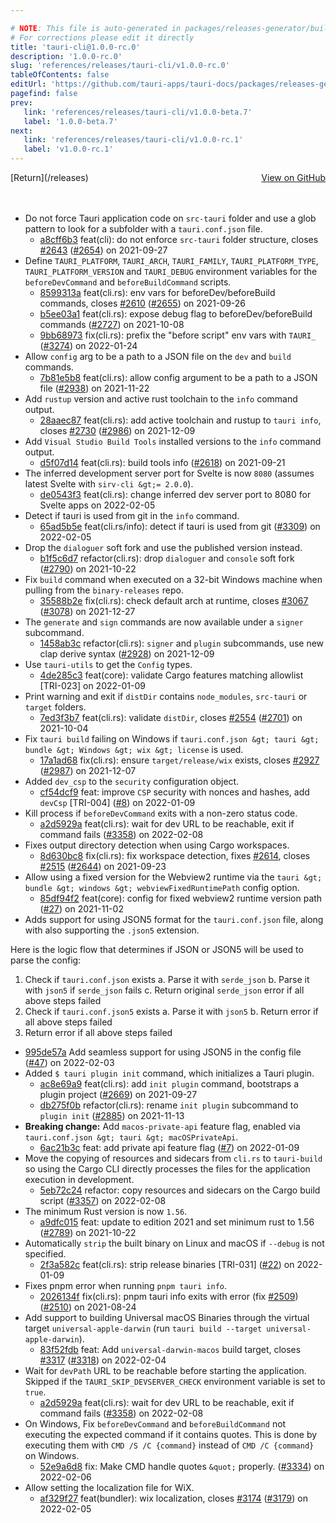 ```yaml
---

# NOTE: This file is auto-generated in packages/releases-generator/build.ts
# For corrections please edit it directly
title: 'tauri-cli@1.0.0-rc.0'
description: '1.0.0-rc.0'
slug: 'references/releases/tauri-cli/v1.0.0-rc.0'
tableOfContents: false
editUrl: 'https://github.com/tauri-apps/tauri-docs/packages/releases-generator/build.ts'
pagefind: false
prev:
   link: 'references/releases/tauri-cli/v1.0.0-beta.7'
   label: '1.0.0-beta.7'
next:
   link: 'references/releases/tauri-cli/v1.0.0-rc.1'
   label: 'v1.0.0-rc.1'
---
```


<div style="margin-bottom:3rem; display: flex; justify-content: space-between; align-items: center"><span>[Return](/releases)</span><span><a href="https://github.com/tauri-apps/tauri/releases/tag/tauri-cli-v1.0.0-rc.0">View on GitHub</a></span></div>

- Do not force Tauri application code on `src-tauri` folder and use a glob pattern to look for a subfolder with a `tauri.conf.json` file.
  - [a8cff6b3](https://www.github.com/tauri-apps/tauri/commit/a8cff6b3bc3288a53d7cdc5b3cb95d371309d2d6) feat(cli): do not enforce `src-tauri` folder structure, closes [#2643](https://www.github.com/tauri-apps/tauri/pull/2643) ([#2654](https://www.github.com/tauri-apps/tauri/pull/2654)) on 2021-09-27
- Define `TAURI_PLATFORM`, `TAURI_ARCH`, `TAURI_FAMILY`, `TAURI_PLATFORM_TYPE`, `TAURI_PLATFORM_VERSION` and `TAURI_DEBUG` environment variables for the `beforeDevCommand` and `beforeBuildCommand` scripts.
  - [8599313a](https://www.github.com/tauri-apps/tauri/commit/8599313a0f56d9777d335426467e79ba687be1d4) feat(cli.rs): env vars for beforeDev/beforeBuild commands, closes [#2610](https://www.github.com/tauri-apps/tauri/pull/2610) ([#2655](https://www.github.com/tauri-apps/tauri/pull/2655)) on 2021-09-26
  - [b5ee03a1](https://www.github.com/tauri-apps/tauri/commit/b5ee03a13a1c0d0ff677cf9c8d7ef28516fffa5b) feat(cli.rs): expose debug flag to beforeDev/beforeBuild commands ([#2727](https://www.github.com/tauri-apps/tauri/pull/2727)) on 2021-10-08
  - [9bb68973](https://www.github.com/tauri-apps/tauri/commit/9bb68973dd10f3cb98d2a95e5432bfc765d77064) fix(cli.rs): prefix the &quot;before script&quot; env vars with `TAURI_` ([#3274](https://www.github.com/tauri-apps/tauri/pull/3274)) on 2022-01-24
- Allow `config` arg to be a path to a JSON file on the `dev` and `build` commands.
  - [7b81e5b8](https://www.github.com/tauri-apps/tauri/commit/7b81e5b82e665fe0562b91ac33b63a871af9e111) feat(cli.rs): allow config argument to be a path to a JSON file ([#2938](https://www.github.com/tauri-apps/tauri/pull/2938)) on 2021-11-22
- Add `rustup` version and active rust toolchain to the `info` command output.
  - [28aaec87](https://www.github.com/tauri-apps/tauri/commit/28aaec87e2f6445859e9dbaaf2231d02d1e1d4b5) feat(cli.rs): add active toolchain and rustup to `tauri info`, closes [#2730](https://www.github.com/tauri-apps/tauri/pull/2730) ([#2986](https://www.github.com/tauri-apps/tauri/pull/2986)) on 2021-12-09
- Add `Visual Studio Build Tools` installed versions to the `info` command output.
  - [d5f07d14](https://www.github.com/tauri-apps/tauri/commit/d5f07d14f31954fe89ff5045fd4ef72cfc2b9ac1) feat(cli.rs): build tools info ([#2618](https://www.github.com/tauri-apps/tauri/pull/2618)) on 2021-09-21
- The inferred development server port for Svelte is now `8080` (assumes latest Svelte with `sirv-cli &gt;= 2.0.0`).
  - [de0543f3](https://www.github.com/tauri-apps/tauri/commit/de0543f3e052d2981a95ce3baa8470592740a1a2) feat(cli.rs): change inferred dev server port to 8080 for Svelte apps on 2022-02-05
- Detect if tauri is used from git in the `info` command.
  - [65ad5b5e](https://www.github.com/tauri-apps/tauri/commit/65ad5b5ef923bf1e6b6f078d794d071a04fcdf57) feat(cli.rs/info): detect if tauri is used from git ([#3309](https://www.github.com/tauri-apps/tauri/pull/3309)) on 2022-02-05
- Drop the `dialoguer` soft fork and use the published version instead.
  - [b1f5c6d7](https://www.github.com/tauri-apps/tauri/commit/b1f5c6d7ac48c7407f28402afef0d3e521314127) refactor(cli.rs): drop `dialoguer` and `console` soft fork ([#2790](https://www.github.com/tauri-apps/tauri/pull/2790)) on 2021-10-22
- Fix `build` command when executed on a 32-bit Windows machine when pulling from the `binary-releases` repo.
  - [35588b2e](https://www.github.com/tauri-apps/tauri/commit/35588b2e04d5be8e5708583bdc52a012341bc75e) fix(cli.rs): check default arch at runtime, closes [#3067](https://www.github.com/tauri-apps/tauri/pull/3067) ([#3078](https://www.github.com/tauri-apps/tauri/pull/3078)) on 2021-12-27
- The `generate` and `sign` commands are now available under a `signer` subcommand.
  - [1458ab3c](https://www.github.com/tauri-apps/tauri/commit/1458ab3c535637ada996ab0ff3494cd75fe40bf7) refactor(cli.rs): `signer` and `plugin` subcommands, use new clap derive syntax ([#2928](https://www.github.com/tauri-apps/tauri/pull/2928)) on 2021-12-09
- Use `tauri-utils` to get the `Config` types.
  - [4de285c3](https://www.github.com/tauri-apps/tauri/commit/4de285c3967d32250d73acdd5d171a6fd332d2b3) feat(core): validate Cargo features matching allowlist \[TRI-023] on 2022-01-09
- Print warning and exit if `distDir` contains `node_modules`, `src-tauri` or `target` folders.
  - [7ed3f3b7](https://www.github.com/tauri-apps/tauri/commit/7ed3f3b7e4268708bbe8f83c45653e5d6704824b) feat(cli.rs): validate `distDir`, closes [#2554](https://www.github.com/tauri-apps/tauri/pull/2554) ([#2701](https://www.github.com/tauri-apps/tauri/pull/2701)) on 2021-10-04
- Fix `tauri build` failing on Windows if `tauri.conf.json &gt; tauri &gt; bundle &gt; Windows &gt; wix &gt; license` is used.
  - [17a1ad68](https://www.github.com/tauri-apps/tauri/commit/17a1ad682363e51365b57899c8d7557b1b65201c) fix(cli.rs): ensure `target/release/wix` exists, closes [#2927](https://www.github.com/tauri-apps/tauri/pull/2927) ([#2987](https://www.github.com/tauri-apps/tauri/pull/2987)) on 2021-12-07
- Added `dev_csp` to the `security` configuration object.
  - [cf54dcf9](https://www.github.com/tauri-apps/tauri/commit/cf54dcf9c81730e42c9171daa9c8aa474c95b522) feat: improve `CSP` security with nonces and hashes, add `devCsp` \[TRI-004] ([#8](https://www.github.com/tauri-apps/tauri/pull/8)) on 2022-01-09
- Kill process if `beforeDevCommand` exits with a non-zero status code.
  - [a2d5929a](https://www.github.com/tauri-apps/tauri/commit/a2d5929a8f1f6310d186199cc54246fcb0a01b46) feat(cli.rs): wait for dev URL to be reachable, exit if command fails ([#3358](https://www.github.com/tauri-apps/tauri/pull/3358)) on 2022-02-08
- Fixes output directory detection when using Cargo workspaces.
  - [8d630bc8](https://www.github.com/tauri-apps/tauri/commit/8d630bc8c494cba6ac1604b7777b89b763044471) fix(cli.rs): fix workspace detection, fixes [#2614](https://www.github.com/tauri-apps/tauri/pull/2614), closes [#2515](https://www.github.com/tauri-apps/tauri/pull/2515) ([#2644](https://www.github.com/tauri-apps/tauri/pull/2644)) on 2021-09-23
- Allow using a fixed version for the Webview2 runtime via the `tauri &gt; bundle &gt; windows &gt; webviewFixedRuntimePath` config option.
  - [85df94f2](https://www.github.com/tauri-apps/tauri/commit/85df94f2b0d40255812b42c5e32a70c4b45392df) feat(core): config for fixed webview2 runtime version path ([#27](https://www.github.com/tauri-apps/tauri/pull/27)) on 2021-11-02
- Adds support for using JSON5 format for the `tauri.conf.json` file, along with also supporting the `.json5` extension.

Here is the logic flow that determines if JSON or JSON5 will be used to parse the config:

1. Check if `tauri.conf.json` exists
   a. Parse it with `serde_json`
   b. Parse it with `json5` if `serde_json` fails
   c. Return original `serde_json` error if all above steps failed
2. Check if `tauri.conf.json5` exists
   a. Parse it with `json5`
   b. Return error if all above steps failed
3. Return error if all above steps failed

- [995de57a](https://www.github.com/tauri-apps/tauri/commit/995de57a76cf51215277673e526d7ec32b86b564) Add seamless support for using JSON5 in the config file ([#47](https://www.github.com/tauri-apps/tauri/pull/47)) on 2022-02-03
- Added `$ tauri plugin init` command, which initializes a Tauri plugin.
  - [ac8e69a9](https://www.github.com/tauri-apps/tauri/commit/ac8e69a98ca1d6f646344ffdef1876cc9274323a) feat(cli.rs): add `init plugin` command, bootstraps a plugin project ([#2669](https://www.github.com/tauri-apps/tauri/pull/2669)) on 2021-09-27
  - [db275f0b](https://www.github.com/tauri-apps/tauri/commit/db275f0b633f44fb2f85755d32929dfb7893b1e0) refactor(cli.rs): rename `init plugin` subcommand to `plugin init` ([#2885](https://www.github.com/tauri-apps/tauri/pull/2885)) on 2021-11-13
- **Breaking change:** Add `macos-private-api` feature flag, enabled via `tauri.conf.json &gt; tauri &gt; macOSPrivateApi`.
  - [6ac21b3c](https://www.github.com/tauri-apps/tauri/commit/6ac21b3cef7f14358df38cc69ea3d277011accaf) feat: add private api feature flag ([#7](https://www.github.com/tauri-apps/tauri/pull/7)) on 2022-01-09
- Move the copying of resources and sidecars from `cli.rs` to `tauri-build` so using the Cargo CLI directly processes the files for the application execution in development.
  - [5eb72c24](https://www.github.com/tauri-apps/tauri/commit/5eb72c24deddf5a01093bea96b90c0d8806afc3f) refactor: copy resources and sidecars on the Cargo build script ([#3357](https://www.github.com/tauri-apps/tauri/pull/3357)) on 2022-02-08
- The minimum Rust version is now `1.56`.
  - [a9dfc015](https://www.github.com/tauri-apps/tauri/commit/a9dfc015505afe91281c2027954ffcc588b1a59c) feat: update to edition 2021 and set minimum rust to 1.56 ([#2789](https://www.github.com/tauri-apps/tauri/pull/2789)) on 2021-10-22
- Automatically `strip` the built binary on Linux and macOS if `--debug` is not specified.
  - [2f3a582c](https://www.github.com/tauri-apps/tauri/commit/2f3a582c69994d66f2035bbe62825eafc869d90f) feat(cli.rs): strip release binaries \[TRI-031] ([#22](https://www.github.com/tauri-apps/tauri/pull/22)) on 2022-01-09
- Fixes pnpm error when running `pnpm tauri info`.
  - [2026134f](https://www.github.com/tauri-apps/tauri/commit/2026134f471a212aea9b227a873ecc937dda1acc) fix(cli.rs): pnpm tauri info exits with error (fix [#2509](https://www.github.com/tauri-apps/tauri/pull/2509)) ([#2510](https://www.github.com/tauri-apps/tauri/pull/2510)) on 2021-08-24
- Add support to building Universal macOS Binaries through the virtual target `universal-apple-darwin` (run `tauri build --target universal-apple-darwin`).
  - [83f52fdb](https://www.github.com/tauri-apps/tauri/commit/83f52fdbe3a9ffd98dffc752e5f9e14322b56e60) feat: Add `universal-darwin-macos` build target, closes [#3317](https://www.github.com/tauri-apps/tauri/pull/3317) ([#3318](https://www.github.com/tauri-apps/tauri/pull/3318)) on 2022-02-04
- Wait for `devPath` URL to be reachable before starting the application. Skipped if the `TAURI_SKIP_DEVSERVER_CHECK` environment variable is set to `true`.
  - [a2d5929a](https://www.github.com/tauri-apps/tauri/commit/a2d5929a8f1f6310d186199cc54246fcb0a01b46) feat(cli.rs): wait for dev URL to be reachable, exit if command fails ([#3358](https://www.github.com/tauri-apps/tauri/pull/3358)) on 2022-02-08
- On Windows, Fix `beforeDevCommand` and `beforeBuildCommand` not executing the expected command if it contains quotes. This is done by executing them with `CMD /S /C {command}` instead of `CMD /C {command}` on Windows.
  - [52e9a6d8](https://www.github.com/tauri-apps/tauri/commit/52e9a6d81a701a66a8cf6a67c2b37d135583543f) fix: Make CMD handle quotes `&quot;` properly. ([#3334](https://www.github.com/tauri-apps/tauri/pull/3334)) on 2022-02-06
- Allow setting the localization file for WiX.
  - [af329f27](https://www.github.com/tauri-apps/tauri/commit/af329f2722d6194c6d70e976fc970dc2c9e4de2b) feat(bundler): wix localization, closes [#3174](https://www.github.com/tauri-apps/tauri/pull/3174) ([#3179](https://www.github.com/tauri-apps/tauri/pull/3179)) on 2022-02-05

